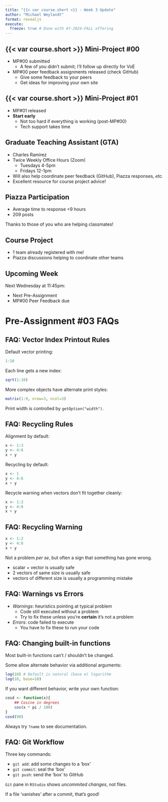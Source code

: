 ```yaml
---
title: "{{< var course.short >}} - Week 3 Update"
author: "Michael Weylandt"
format: revealjs
execute:
  freeze: true # Done with AY-2024-FALL offering
---
```


## {{< var course.short >}} Mini-Project #00

- MP#00 submitted
  - A few of you didn't submit; I'll follow up directly for VoE

- MP#00 peer feedback assignments released (check GitHub)
  - Give some feedback to your peers
  - Get ideas for improving your own site

## {{< var course.short >}} Mini-Project #01

- MP#01 released
- **Start early**
  - Not too hard if everything is working (post-MP#00)
  - Tech support takes time

## Graduate Teaching Assistant (GTA)

- Charles Ramirez
- Twice Weekly Office Hours (Zoom)
  - Tuesdays 4-5pm
  - Fridays 12-1pm
- Will also help coordinate peer feedback (GitHub), Piazza responses, *etc.*
- Excellent resource for course project advice!

## Piazza Participation

- Average time to response <9 hours
- 209 posts

Thanks to those of you who are helping classmates!

## Course Project

- 1 team already registered with me!
- Piazza discussions helping to coordinate other teams

## Upcoming Week

Next Wednesday at 11:45pm: 

- Next Pre-Assignment
- MP#00 Peer Feedback due

# Pre-Assignment #03 FAQs

## FAQ: Vector Index Printout Rules

Default vector printing: 
```r
1:10
```

Each line gets a new index:
```r
sqrt(1:10)
```

More complex objects have alternate print styles:
```r
matrix(1:9, nrow=3, ncol=3)
```

Print width is controlled by `getOption("width")`.

## FAQ: Recycling Rules

Alignment by default: 
```r
x <- 1:3
y <- 4:6
x + y
```

Recycling by default: 
```r
x <- 1
y <- 4:6
x + y
```

Recycle warning when vectors don't fit together cleanly: 
```r
x <- 1:2
y <- 4:6
x + y
```

## FAQ: Recycling Warning

```r
x <- 1:2
y <- 4:6
x + y
```

Not a problem _per se_, but often a sign that something has gone wrong.

- scalar + vector is usually safe
- 2 vectors of same size is usually safe
- vectors of different size is usually a programming mistake

## FAQ: Warnings vs Errors

- _Warnings_: heuristics pointing at typical problem
  - Code still executed without a problem
  - Try to fix these unless you're **certain** it's not a problem
- _Errors_: code failed to execute
  - You have to fix these to run your code

## FAQ: Changing built-in functions

Most built-in functions can't / shouldn't be changed. 

Some allow alternate behavior via additional arguments:

```r
log(10) # Default is natural (base e) logarithm
log(10, base=10)
```

If you want different behavior, write your own function: 

```r
cosd <- function(x){
    ## Cosine in degrees
    cos(x * pi / 180)
}
cosd(90)
```

Always try `?name` to see documentation.

## FAQ: Git Workflow

Three key commands: 

- `git add`: add some changes to a 'box'
- `git commit`: seal the 'box'
- `git push`: send the 'box' to GitHub

`Git` pane in `RStudio` shows _uncommited changes_, not files. 

If a file 'vanishes' after a commit, that's good!
